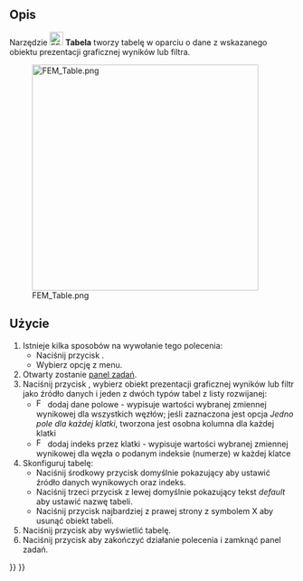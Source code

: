 <languages/>

{{Docnav/pl
|[[FEM_PostHistogram/pl|Histogram]]
|[[FEM_ClippingPlaneAdd/pl|Płaszczyzna cięcia na ścianie]]
|[[FEM_Workbench/pl|środowisko pracy MES]]
|IconL=FEM_PostHistogram.svg
|IconR=FEM_ClippingPlaneAdd.svg
|IconC=Workbench_FEM.svg
}}

{{GuiCommand/pl
|Name=FEM PostSpreadsheet
|Name/pl=MES: Tabela
|MenuLocation=Wyniki → Wizualizacje danych → Utwórz tabelę
|Workbenches=[[FEM_Workbench/pl|MES]]
|Version=1.1
|SeeAlso=[[FEM_tutorial/pl|Poradnik MES]]
}}

<span id="Description"></span>
==Opis==

Narzędzie [[Image:FEM_PostSpreadsheet.svg|24px]] '''Tabela''' tworzy tabelę w oparciu o dane z wskazanego obiektu prezentacji graficznej wyników lub filtra.

[[File:FEM_Table.png|400px]]

<span id="Usage"></span>
==Użycie==

# Istnieje kilka sposobów na wywołanie tego polecenia:
#* Naciśnij przycisk {{Button|[[Image:FEM_PostSpreadsheet.svg|16px]] [[FEM_PostSpreadsheet/pl|Utwórz tabelę]]}}.
#* Wybierz opcję {{MenuCommand|Wyniki → Wizualizacje danych → [[Image:FEM_PostSpreadsheet.svg|16px]] Utwórz tabelę}} z menu.
# Otwarty zostanie [[Task_panel/pl|panel zadań]].
# Naciśnij przycisk {{Button|Dodaj dane z}}, wybierz obiekt prezentacji graficznej wyników lub filtr jako źródło danych i jeden z dwóch typów tabel z listy rozwijanej:
#* [[Image:FEM_PostIndex.svg|16px]] dodaj dane polowe - wypisuje wartości wybranej zmiennej wynikowej dla wszystkich węzłów; jeśli zaznaczona jest opcja ''Jedno pole dla każdej klatki'', tworzona jest osobna kolumna dla każdej klatki
#* [[Image:FEM_PostField.svg|16px]] dodaj indeks przez klatki - wypisuje wartości wybranej zmiennej wynikowej dla węzła o podanym indeksie (numerze) w każdej klatce
# Skonfiguruj tabelę:
#* Naciśnij środkowy przycisk domyślnie pokazujący {{Button|Indeks}} aby ustawić źródło danych wynikowych oraz indeks.
#* Naciśnij trzeci przycisk z lewej domyślnie pokazujący tekst ''default'' aby ustawić nazwę tabeli.
#* Naciśnij przycisk najbardziej z prawej strony z symbolem X aby usunąć obiekt tabeli.
# Naciśnij przycisk {{Button|Pokaż tabelę}} aby wyświetlić tabelę.
# Naciśnij przycisk {{Button|OK}} aby zakończyć działanie polecenia i zamknąć panel zadań.


{{Docnav/pl
|[[FEM_PostHistogram/pl|Histogram]]
|[[FEM_ClippingPlaneAdd/pl|Płaszczyzna cięcia na ścianie]]
|[[FEM_Workbench/pl|środowisko pracy MES]]
|IconL=FEM_PostHistogram.svg
|IconR=FEM_ClippingPlaneAdd.svg
|IconC=Workbench_FEM.svg
}}

{{FEM Tools navi{{#translation:}}}}
{{Userdocnavi{{#translation:}}}}